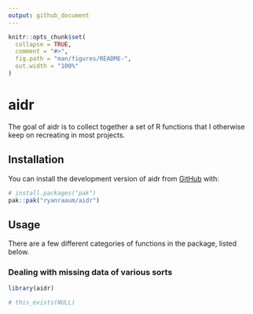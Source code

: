 ```yaml
---
output: github_document
---
```


<!-- README.md is generated from README.Rmd. Please edit that file -->

```r
knitr::opts_chunk$set(
  collapse = TRUE,
  comment = "#>",
  fig.path = "man/figures/README-",
  out.width = "100%"
)
```

# aidr

<!-- badges: start -->
<!-- badges: end -->

The goal of aidr is to collect together a set of R functions that I otherwise
keep on recreating in most projects.

## Installation

You can install the development version of aidr from [GitHub](https://github.com/) with:

``` r
# install.packages("pak")
pak::pak("ryanraaum/aidr")
```

## Usage

There are a few different categories of functions in the package, listed below.

### Dealing with missing data of various sorts

```r
library(aidr)

# this_exists(NULL)
```

